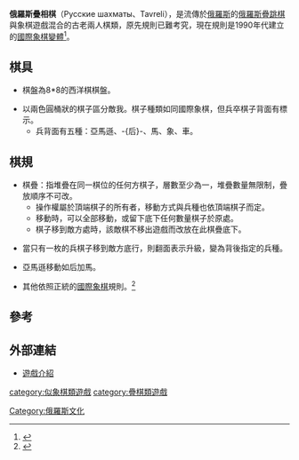 '''俄羅斯疊相棋'''（Русские шахматы、Tavreli），是流傳於[[俄羅斯|俄羅斯]]的[[俄羅斯疊跳棋|俄羅斯疊跳棋]]與象棋遊戲混合的古老兩人棋類，原先規則已難考究，現在規則是1990年代建立的[[國際象棋變體|國際象棋變體]]<ref>{{Cite web |url=http://www.iggamecenter.com/info/en/tavreli.html |title=Tavreli |accessdate=2012-02-05 |archive-date=2011-08-17 |archive-url=https://web.archive.org/web/20110817073614/http://www.iggamecenter.com/info/en/tavreli.html |dead-url=no }}</ref>。

==棋具==

*棋盤為8*8的西洋棋棋盤。

*以兩色圓桶狀的棋子區分敵我。棋子種類如同國際象棋，但兵卒棋子背面有標示。
**兵背面有五種：亞馬遜、-{后}-、馬、象、車。

==棋規==

*棋疊：指堆疊在同一棋位的任何方棋子，層數至少為一，堆疊數量無限制，疊放順序不可改。
**操作權屬於頂端棋子的所有者，移動方式與兵種也依頂端棋子而定。
**移動時，可以全部移動，或留下底下任何數量棋子於原處。 
**棋子移到敵方處時，該敵棋不移出遊戲而改放在此棋疊底下。

*當只有一枚的兵棋子移到敵方底行，則翻面表示升級，變為背後指定的兵種。

*亞馬遜移動如后加馬。

*其他依照正統的[[國際象棋|國際象棋]]規則。<ref>{{Cite web |url=http://www.chessvariants.org/difftaking.dir/russianchess.html |title=Russian Chess |accessdate=2012-02-05 |archive-date=2014-08-10 |archive-url=https://web.archive.org/web/20140810224846/http://www.chessvariants.org/difftaking.dir/russianchess.html |dead-url=no }}</ref>

==參考==
<div class="references-small">
<references/>
</div>
==外部連結==
* [http://boardgamegeek.com/boardgame/62207/tavreli 遊戲介紹]{{Wayback|url=http://boardgamegeek.com/boardgame/62207/tavreli |date=20150928215521 }}


[[category:似象棋類遊戲|category:似象棋類遊戲]]
[[category:疊棋類遊戲|category:疊棋類遊戲]]
[[Category:俄羅斯文化|Category:俄羅斯文化]]